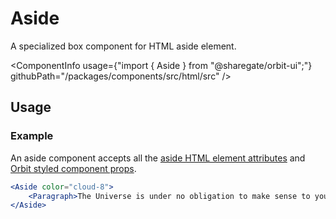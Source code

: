 
<Meta
    title="Html elements/Aside"
    id="html-aside"
/>

# Aside

<Tagline>A specialized <Link href="?path=/docs/box--default-story">box</Link> component for HTML aside element.</Tagline>

<ComponentInfo
    usage={"import { Aside } from \"@sharegate/orbit-ui\";"}
    githubPath="/packages/components/src/html/src"
/>

## Usage

### Example

An aside component accepts all the [aside HTML element attributes](https://developer.mozilla.org/en-US/docs/Web/HTML/Element/aside) and [Orbit styled component props](?path=/docs/styling--page).

```jsx
<Aside color="cloud-8">
    <Paragraph>The Universe is under no obligation to make sense to you. The Earth is the cradle of humanity, but mankind cannot stay in the cradle forever.</Paragraph>
</Aside>
```
